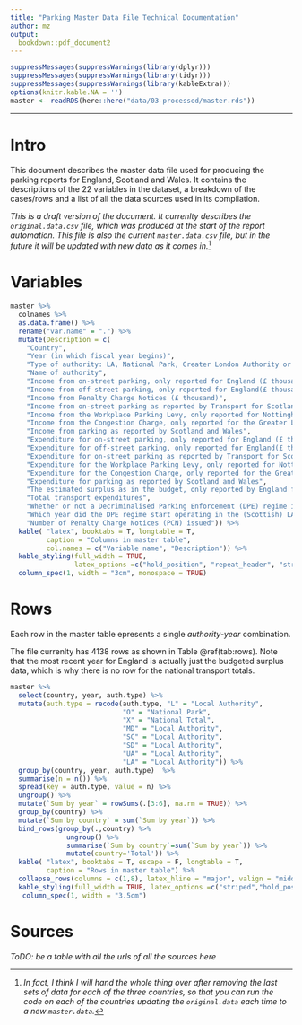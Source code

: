 ```yaml
---
title: "Parking Master Data File Technical Documentation"
author: mz
output:
  bookdown::pdf_document2
---
```


```r
suppressMessages(suppressWarnings(library(dplyr)))
suppressMessages(suppressWarnings(library(tidyr)))
suppressMessages(suppressWarnings(library(kableExtra)))
options(knitr.kable.NA = '')
master <- readRDS(here::here("data/03-processed/master.rds"))
```

----

# Intro {-}

This document describes the master data file used for producing the parking reports for England, Scotland and Wales. It contains the descriptions of the 22 variables in the dataset, a breakdown of the cases/rows and a list of all the data sources used in its compilation. 

*This is a draft version of the document. It currenlty describes the `original.data.csv` file, which was produced at the start of the report automation. This file is also the current `master.data.csv` file, but in the future it will be updated with new data as it comes in.*[^1]

[^1]: *In fact, I think I will hand the whole thing over after removing the last sets of data for each of the three countries, so that you can run the code on each of the countries updating the `original.data` each time to a new `master.data`.*


# Variables
```r

master %>% 
  colnames %>% 
  as.data.frame() %>% 
  rename("var.name" = ".") %>% 
  mutate(Description = c(
    "Country",
    "Year (in which fiscal year begins)",
    "Type of authority: LA, National Park, Greater London Authority or country (England)",
    "Name of authority",
    "Income from on-street parking, only reported for England (£ thousand)",
    "Income from off-street parking, only reported for England(£ thousand)",
    "Income from Penalty Charge Notices (£ thousand)",
    "Income from on-street parking as reported by Transport for Scotland from 2016 onwards (£ thousand)",
    "Income from the Workplace Parking Levy, only reported for Nottingham (£ thousand)",
    "Income from the Congestion Charge, only reported for the Greater London Authority (£ thousand)",
    "Income from parking as reported by Scotland and Wales",
    "Expenditure for on-street parking, only reported for England (£ thousand)",
    "Expenditure for off-street parking, only reported for England(£ thousand)",
    "Expenditure for on-street parking as reported by Transport for Scotland from 2016 onwards (£ thousand)",
    "Expenditure for the Workplace Parking Levy, only reported for Nottingham (£ thousand)",
    "Expenditure for the Congestion Charge, only reported for the Greater London Authority (£ thousand)",
    "Expenditure for parking as reported by Scotland and Wales",
    "The estimated surplus as in the budget, only reported by England from 2010/11 onward",
    "Total transport expenditures",
    "Whether or not a Decriminalised Parking Enforcement (DPE) regime is operated in the (Scottish) LA",
    "Which year did the DPE regime start operating in the (Scottish) LA",
    "Number of Penalty Charge Notices (PCN) issued")) %>% 
  kable( "latex", booktabs = T, longtable = T,
         caption = "Columns in master table",
         col.names = c("Variable name", "Description")) %>% 
  kable_styling(full_width = TRUE, 
                latex_options =c("hold_position", "repeat_header", "striped")) %>% 
  column_spec(1, width = "3cm", monospace = TRUE) 

```




# Rows

Each row in the master table epresents a single *authority-year* combination.

The file currenlty has 4138 rows as shown in Table \@ref(tab:rows). Note that the most recent year for England is actually just the budgeted surplus data, which is why there is no row for the national transport totals. 

```r
master %>% 
  select(country, year, auth.type) %>% 
  mutate(auth.type = recode(auth.type, "L" = "Local Authority",
                            "O" = "National Park",
                            "X" = "National Total",
                            "MD" = "Local Authority",
                            "SC" = "Local Authority",
                            "SD" = "Local Authority",
                            "UA" = "Local Authority",
                            "LA" = "Local Authority")) %>% 
  group_by(country, year, auth.type)  %>% 
  summarise(n = n()) %>% 
  spread(key = auth.type, value = n) %>% 
  ungroup() %>% 
  mutate(`Sum by year` = rowSums(.[3:6], na.rm = TRUE)) %>% 
  group_by(country) %>% 
  mutate(`Sum by country` = sum(`Sum by year`)) %>% 
  bind_rows(group_by(.,country) %>%
              ungroup() %>% 
              summarise(`Sum by country`=sum(`Sum by year`)) %>%
              mutate(country='Total')) %>% 
  kable( "latex", booktabs = T, escape = F, longtable = T,
         caption = "Rows in master table") %>% 
  collapse_rows(columns = c(1,8), latex_hline = "major", valign = "middle") %>% 
  kable_styling(full_width = TRUE, latex_options =c("striped","hold_position", "repeat_header")) %>% 
   column_spec(1, width = "3.5cm")

```


# Sources

*ToDO: be a table with all the urls of all the sources here*





